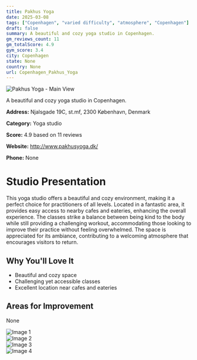 ```yaml
---
title: Pakhus Yoga
date: 2025-03-08
tags: ["Copenhagen", "varied difficulty", "atmosphere", "Copenhagen"]  
draft: false
summary: A beautiful and cozy yoga studio in Copenhagen.
gm_reviews_count: 11
gm_totalScore: 4.9
gym_score: 3.4
city: Copenhagen
state: None
country: None
url: Copenhagen_Pakhus_Yoga
---
```


<div className="aspect-[16/9] relative my-8">
  <img 
    src="https://lh5.googleusercontent.com/p/AF1QipM1KAOdPZhYkchcLBKnBDvR4Gm8P_toT9849j-3=w1920-h1080-k-no"
    alt="Pakhus Yoga - Main View"
    className="object-cover absolute inset-0 w-full h-full rounded-lg"
  />
</div>

A beautiful and cozy yoga studio in Copenhagen.

**Address:** Njalsgade 19C, st.mf, 2300 København, Denmark

**Category:** Yoga studio

**Score:** 4.9 based on 11 reviews

**Website:** http://www.pakhusyoga.dk/

**Phone:** None

# Studio Presentation

This yoga studio offers a beautiful and cozy environment, making it a perfect choice for practitioners of all levels. Located in a fantastic area, it provides easy access to nearby cafes and eateries, enhancing the overall experience. The classes strike a balance between being kind to the body while still providing a challenging workout, accommodating those looking to improve their practice without feeling overwhelmed.
The space is appreciated for its ambiance, contributing to a welcoming atmosphere that encourages visitors to return.

## Why You'll Love It

- Beautiful and cozy space
- Challenging yet accessible classes
- Excellent location near cafes and eateries

## Areas for Improvement

None

<div className="grid grid-cols-1 xl:grid-cols-2 gap-4 my-8">
<div className="aspect-[4/3] relative"><img src="https://lh5.googleusercontent.com/p/AF1QipNST_tn0PLs6BSiyipRHNUF7JnxL8FKBG84eV1g=w1920-h1080-k-no" alt="Image 1" className="object-cover absolute inset-0 w-full h-full rounded-lg" /></div>
<div className="aspect-[4/3] relative"><img src="https://lh5.googleusercontent.com/p/AF1QipPyhB5ijgm-eSV3ZtFJsZc-0Fk5MZsUupDBobgO=w1920-h1080-k-no" alt="Image 2" className="object-cover absolute inset-0 w-full h-full rounded-lg" /></div>
<div className="aspect-[4/3] relative"><img src="https://lh5.googleusercontent.com/p/AF1QipM7HWFsi5kEAtwQ6RMMvennl47s3xQo-3n2IrkO=w1920-h1080-k-no" alt="Image 3" className="object-cover absolute inset-0 w-full h-full rounded-lg" /></div>
<div className="aspect-[4/3] relative"><img src="https://streetviewpixels-pa.googleapis.com/v1/thumbnail?panoid=oQqrGKujYV-zGd2ytnIDcg&cb_client=maps_sv.tactile.gps&w=203&h=100&yaw=173.23778&pitch=0&thumbfov=100" alt="Image 4" className="object-cover absolute inset-0 w-full h-full rounded-lg" /></div>
</div>